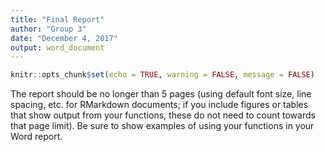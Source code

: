 ```yaml
---
title: "Final Report"
author: "Group 3"
date: "December 4, 2017"
output: word_document
---
```


```r
knitr::opts_chunk$set(echo = TRUE, warning = FALSE, message = FALSE)
```

The report should be no longer than 5 pages (using default font size, line spacing, etc. for RMarkdown documents; if you include figures or tables that show output from your functions, these do not need to count towards that page limit). Be sure to show examples of using your functions in your Word report.